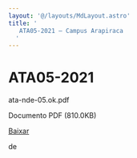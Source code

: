 ```yaml
---
layout: '@/layouts/MdLayout.astro'
title: '
   ATA05-2021 — Campus Arapiraca
  '
---
```




ATA05-2021
==========












 ata-nde-05.ok.pdf
   

 Documento PDF
 (810.0KB)
 

[Baixar](/cpt/documentos/atas-do-colegiado-e-nde/nde/ata-nde-05-ok.pdf/@@download/file/ata-nde-05.ok.pdf) 



























 de
 

















